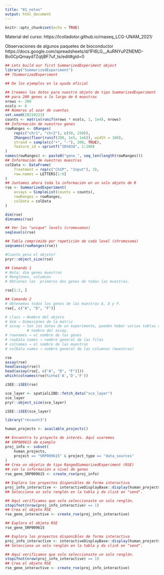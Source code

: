 ```yaml
---
title: "01_notas"
output: html_document
---
```


```r
knitr::opts_chunk$set(echo = TRUE)
```
Material del curso:
https://lcolladotor.github.io/rnaseq_LCG-UNAM_2021/

Observaciones de algunos paquetes de bioconductor 
https://docs.google.com/spreadsheets/d/1FI6LG__AuRNYuPZNEMD-Bo0CpQmayd7ZqtjBF7uf_ts/edit#gid=0

```r
## Lets build our first SummarizedExperiment object
library("SummarizedExperiment")
## ?SummarizedExperiment

## De los ejemplos en la ayuda oficial

## Creamos los datos para nuestro objeto de tipo SummarizedExperiment
## para 200 genes a lo largo de 6 muestras
nrows <- 200
ncols <- 6
## Números al azar de cuentas
set.seed(20210223)
counts <- matrix(runif(nrows * ncols, 1, 1e4), nrows)
## Información de nuestros genes
rowRanges <- GRanges(
    rep(c("chr1", "chr2"), c(50, 150)),
    IRanges(floor(runif(200, 1e5, 1e6)), width = 100),
    strand = sample(c("+", "-"), 200, TRUE),
    feature_id = sprintf("ID%03d", 1:200)
)
names(rowRanges) <- paste0("gene_", seq_len(length(rowRanges)))
## Información de nuestras muestras
colData <- DataFrame(
    Treatment = rep(c("ChIP", "Input"), 3),
    row.names = LETTERS[1:6]
)
## Juntamos ahora toda la información en un solo objeto de R
rse <- SummarizedExperiment(
    assays = SimpleList(counts = counts),
    rowRanges = rowRanges,
    colData = colData
)

```
```r
dim(rse)
dimnames(rse)

## Ver los "unique" levels (cromosomas)
seqlevels(rse)

## Tabla comprimida por repetición de cada level (chromosoma)
seqnames(rowRanges(rse)) 

#Cuanto pesa el objeto?
pryr::object_size(rse)
```
```r
## Comando 1
# Nota: dim genes muestras
# Renglones, columnas 
# Obtienes los  primeros dos genes de todas las muestras.

rse[1:2, ]

## Comando 2
# Obtenemos todos los genes de las muestras A, D y F. 
rse[, c("A", "D", "F")]

# class → Nombre del objeto 
# dim → Dimesiones de la matriz 
# assay → Son los datos de un experimento, pueden haber varias tablas con distintos datos.
          # nombre del assay.
# rownames → el nombre de los genes 
# rowData names → nombre general de las filas 
# colnames → el nombre de las muestras 
# colData names → nombre general de las columnas (muestras)

rse
assay(rse)
head(assay(rse))
head(assay(rse[, c("A", "D", "F")]))
which(colnames(rse)%in%c('A','D','F')) 
```
```r
iSEE::iSEE(rse)
```

```r
sce_layer <- spatialLIBD::fetch_data("sce_layer")
sce_layer
pryr::object_size(sce_layer)
```

```r
iSEE::iSEE(sce_layer)
```
```r
library("recount3")

human_projects <- available_projects()
```


```r
## Encuentra tu proyecto de interés. Aquí usaremos
## SRP009615 de ejemplo
proj_info <- subset(
    human_projects,
    project == "SRP009615" & project_type == "data_sources"
)
## Crea un objetio de tipo RangedSummarizedExperiment (RSE)
## con la información a nivel de genes
rse_gene_SRP009615 <- create_rse(proj_info)
```

```r
## Explora los proyectos disponibles de forma interactiva
proj_info_interactive <- interactiveDisplayBase::display(human_projects)
## Selecciona un solo renglón en la tabla y da click en "send".

## Aquí verificamos que solo seleccionaste un solo renglón.
stopifnot(nrow(proj_info_interactive) == 1)
## Crea el objeto RSE
rse_gene_interactive <- create_rse(proj_info_interactive)
```

```r
## Explora el objeto RSE
rse_gene_SRP009615
```

```r
## Explora los proyectos disponibles de forma interactiva
proj_info_interactive <- interactiveDisplayBase::display(human_projects)
## Selecciona un solo renglón en la tabla y da click en "send".

## Aquí verificamos que solo seleccionaste un solo renglón.
stopifnot(nrow(proj_info_interactive) == 1)
## Crea el objeto RSE
rse_gene_interactive <- create_rse(proj_info_interactive)
```




